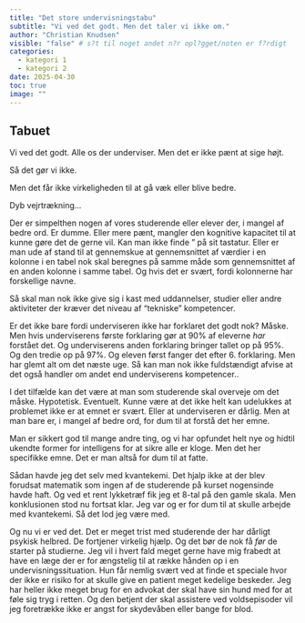 ```yaml
---
title: "Det store undervisningstabu"
subtitle: "Vi ved det godt. Men det taler vi ikke om."
author: "Christian Knudsen"
visible: "false" # s?t til noget andet n?r opl?gget/noten er f?rdigt
categories:
  - kategori 1
  - kategori 2
date: 2025-04-30
toc: true
image: ""
---
```


## Tabuet

Vi ved det godt. Alle os der underviser. Men det er ikke pænt at sige højt.

Så det gør vi ikke.

Men det får ikke virkeligheden til at gå væk eller blive bedre. 

Dyb vejrtrækning...

Der er simpelthen nogen af vores studerende eller elever der, i mangel
af bedre ord. Er dumme. Eller mere pænt, mangler den kognitive kapacitet
til at kunne gøre det de gerne vil. Kan man ikke finde " på sit tastatur. Eller er 
man ude af stand til at gennemskue at gennemsnittet af værdier i en kolonne
i en tabel nok skal beregnes på samme måde som gennemsnittet af en anden
kolonne i samme tabel. Og hvis det er svært, fordi kolonnerne har forskellige navne.

Så skal man nok ikke give sig i kast med uddannelser, studier eller andre aktiviteter
der kræver det niveau af "tekniske" kompetencer. 

Er det ikke bare fordi underviseren ikke har forklaret det godt nok? Måske. 
Men hvis underviserens første forklaring gør at 90% af eleverne _har_ forstået
det. Og underviserens anden forklaring bringer tallet op på 95%. Og den tredie
op på 97%. Og eleven først fanger det efter 6. forklaring. Men har glemt alt
om det næste uge. Så kan man nok ikke fuldstændigt afvise at det også handler
om andet end underviserens kompetencer.. 

I det tilfælde kan det være at man som studerende skal overveje om det måske. 
Hypotetisk. Eventuelt. Kunne være at det ikke helt kan udelukkes at problemet
ikke er at emnet er svært. Eller at underviseren er dårlig. Men at man bare er,
i mangel af bedre ord, for dum til at forstå det her emne. 

Man er sikkert god til mange andre ting, og vi har opfundet helt nye og hidtil
ukendte former for intelligens for at sikre alle er kloge. Men det her specifikke
emne. Det er man altså for dum til at fatte.

Sådan havde jeg det selv med kvantekemi. Det hjalp ikke at der blev forudsat 
matematik som ingen af de studerende på kurset nogensinde havde haft. Og ved et
rent lykketræf fik jeg et 8-tal på den gamle skala. Men konklusionen stod nu
fortsat klar. Jeg var og er for dum til at skulle arbejde med kvantekemi. Så det lod 
jeg være med. 

Og nu vi er ved det. Det er meget trist med studerende der har dårligt psykisk
helbred. De fortjener virkelig hjælp. Og det bør de nok få _før_ de starter på
studierne. Jeg vil i hvert fald meget gerne have mig frabedt at have en læge
der er for ængstelig til at række hånden op i en undervisningssituation. Hun får
nemlig svært ved at finde et speciale hvor der ikke er risiko for at skulle give
en patient meget kedelige beskeder. Jeg har
heller ikke meget brug for en advokat der skal have sin hund med for at føle
sig tryg i retten. Og den betjent der skal assistere ved voldsepisoder vil jeg
foretrække ikke er angst for skydevåben eller bange for blod. 